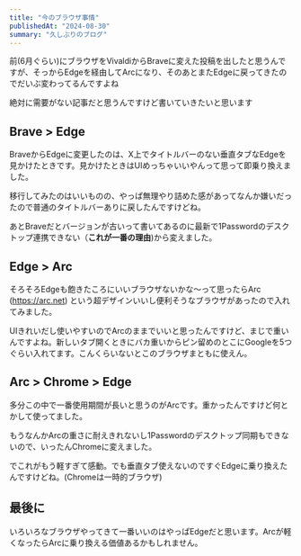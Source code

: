 ```yaml
---
title: "今のブラウザ事情"
publishedAt: "2024-08-30"
summary: "久しぶりのブログ"
---
```


前(6月ぐらい)にブラウザをVivaldiからBraveに変えた投稿を出したと思うんですが、そっからEdgeを経由してArcになり、そのあとまたEdgeに戻ってきたのでだいぶ変わってるんですよね

絶対に需要がない記事だと思うんですけど書いていきたいと思います

## Brave > Edge

BraveからEdgeに変更したのは、X上でタイトルバーのない垂直タブなEdgeを見かけたときです。見かけたときはUIめっちゃいいやんって思って即乗り換えました。

移行してみたのはいいものの、やっぱ無理やり詰めた感があってなんか嫌いだったので普通のタイトルバーありに戻したんですけどね。

あとBraveだとバージョンが古いって書いてあるのに最新で1Passwordのデスクトップ連携できない（**これが一番の理由**)から変えました。

## Edge > Arc

そろそろEdgeも飽きたころにいいブラウザないかな～って思ったらArc (https://arc.net) という超デザインいいし便利そうなブラウザがあったので入れてみました。

UIきれいだし使いやすいのでArcのままでいいと思ったんですけど、まじで重いんですよね。新しいタブ開くときにバカ重いからピン留めのとこにGoogleを5つぐらい入れてます。こんくらいないとこのブラウザまともに使えん。

## Arc > Chrome > Edge

多分この中で一番使用期間が長いと思うのがArcです。重かったんですけど何とかして使ってました。

もうなんかArcの重さに耐えきれないし1Passwordのデスクトップ同期もできないので、いったんChromeに変えました。

でこれがもう軽すぎて感動。でも垂直タブ使えないのですぐEdgeに乗り換えたんですけどね。(Chromeは一時的ブラウザ)

## 最後に

いろいろなブラウザやってきて一番いいのはやっぱEdgeだと思います。Arcが軽くなったらArcに乗り換える価値あるかもしれません。
